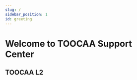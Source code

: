 ```yaml
---
slug: /
sidebar_position: 1
id: greeting
---
```


# Welcome to TOOCAA Support Center

## TOOCAA L2

<cardbox>
  <card
    href="https://wiki.toocaa.com/en/toocaal2/"
    title="TOOCAA L2"
    img={'http://wiki-toocaa.oss-cn-hongkong.aliyuncs.com/wiki/20241221-111714.png'}
  />

<card
  href="https://wiki.toocaa.com/en/toocaal2/TOOCAA%20L2%20Accessories/"
  title="Accessories"
  img="http://wiki-toocaa.oss-cn-hongkong.aliyuncs.com/wiki/20241220-171848.jpg"
/>


<card
  href="https://wiki.toocaa.com/en/toocaal2/TOOCAA%20L2%20Accessories/Laser%20Module/"
  title="TOOCAA L2 Laser Module"
  img="http://wiki-toocaa.oss-cn-hongkong.aliyuncs.com/wiki/11111.png"
/>

</cardbox>
